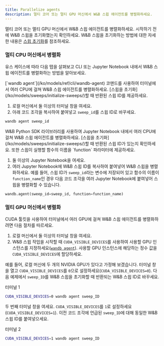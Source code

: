 ```yaml
---
title: Parallelize agents
description: 멀티 코어 또는 멀티 GPU 머신에서 W&B 스윕 에이전트를 병렬화하세요.
---
```


멀티 코어 또는 멀티 GPU 머신에서 W&B 스윕 에이전트를 병렬화하세요. 시작하기 전에 W&B 스윕을 초기화했는지 확인하세요. W&B 스윕을 초기화하는 방법에 대한 자세한 내용은 [스윕 초기화](/ko/models/sweeps/initialize-sweeps/)를 참조하세요.

### 멀티 CPU 머신에서 병렬화

유스 케이스에 따라 다음 탭을 살펴보고 CLI 또는 Jupyter Notebook 내에서 W&B 스윕 에이전트를 병렬화하는 방법을 알아보세요.

<Tabs>
<Tab title="CLI">
[`wandb agent`](/ko/models/ref/cli/wandb-agent) 코맨드를 사용하여 터미널에서 여러 CPU에 걸쳐 W&B 스윕 에이전트를 병렬화하세요. [스윕을 초기화](/ko/models/sweeps/initialize-sweeps/)할 때 반환된 스윕 ID를 제공하세요.

1. 로컬 머신에서 둘 이상의 터미널 창을 여세요.
2. 아래 코드 조각을 복사하여 붙여넣고 `sweep_id`를 스윕 ID로 바꾸세요.

```bash
wandb agent sweep_id
```
</Tab>
<Tab title="Jupyter Notebook">
W&B Python SDK 라이브러리를 사용하여 Jupyter Notebook 내에서 여러 CPU에 걸쳐 W&B 스윕 에이전트를 병렬화하세요. [스윕을 초기화](/ko/models/sweeps/initialize-sweeps/)할 때 반환된 스윕 ID가 있는지 확인하세요. 또한 스윕이 실행할 함수의 이름을 `function` 파라미터에 제공하세요.

1. 둘 이상의 Jupyter Notebook을 여세요.
2. 여러 Jupyter Notebook에 W&B 스윕 ID를 복사하여 붙여넣어 W&B 스윕을 병렬화하세요. 예를 들어, 스윕 ID가 `sweep_id`라는 변수에 저장되어 있고 함수의 이름이 `function_name`인 경우 다음 코드 조각을 여러 Jupyter Notebook에 붙여넣어 스윕을 병렬화할 수 있습니다.

```python
wandb.agent(sweep_id=sweep_id, function=function_name)
```
</Tab>
</Tabs>

### 멀티 GPU 머신에서 병렬화

CUDA 툴킷을 사용하여 터미널에서 여러 GPU에 걸쳐 W&B 스윕 에이전트를 병렬화하려면 다음 절차를 따르세요.

1. 로컬 머신에서 둘 이상의 터미널 창을 여세요.
2. W&B 스윕 작업을 시작할 때 `CUDA_VISIBLE_DEVICES`를 사용하여 사용할 GPU 인스턴스를 지정하세요([`wandb agent`](/ko/models/ref/cli/wandb-agent)). 사용할 GPU 인스턴스에 해당하는 정수 값을 `CUDA_VISIBLE_DEVICES`에 할당하세요.

예를 들어, 로컬 머신에 두 개의 NVIDIA GPU가 있다고 가정해 보겠습니다. 터미널 창을 열고 `CUDA_VISIBLE_DEVICES`를 `0`으로 설정하세요(`CUDA_VISIBLE_DEVICES=0`). 다음 예제에서 `sweep_ID`를 W&B 스윕을 초기화할 때 반환되는 W&B 스윕 ID로 바꾸세요.

터미널 1

```bash
CUDA_VISIBLE_DEVICES=0 wandb agent sweep_ID
```

두 번째 터미널 창을 여세요. `CUDA_VISIBLE_DEVICES`를 `1`로 설정하세요(`CUDA_VISIBLE_DEVICES=1`). 이전 코드 조각에 언급된 `sweep_ID`에 대해 동일한 W&B 스윕 ID를 붙여넣으세요.

터미널 2

```bash
CUDA_VISIBLE_DEVICES=1 wandb agent sweep_ID
```